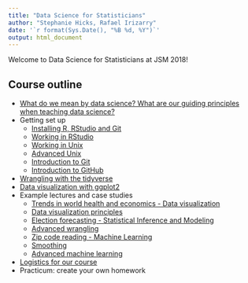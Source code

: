 ```yaml
---
title: "Data Science for Statisticians"
author: "Stephanie Hicks, Rafael Irizarry"
date: '`r format(Sys.Date(), "%B %d, %Y")`'
output: html_document
---
```


Welcome to Data Science for Statisticians at JSM 2018! 

## Course outline

* [What do we mean by data science? What are our guiding principles when teaching data science?](https://docs.google.com/presentation/d/1chQXLcLdPEXx-iC58fh1XHCAmLN5Q6rOt8eZvMvcbOo/edit?usp=sharing)
* Getting set up
  * [Installing R, RStudio and Git](productivity/installing-software.html)
  * [Working in RStudio](productivity/rstudio.html)
  * [Working in Unix](productivity/unix.html)
  * [Advanced Unix](productivity/advanced-unix.html)
  * [Introduction to Git](productivity/git.html)
  * [Introduction to GitHub](productivity/github.html)
* [Wrangling with the tidyverse](lectures/01-basic-data-wrangling.html)
* [Data visualization with ggplot2](lectures/02-intro-to-ggplot2.html)
* Example lectures and case studies
  * [Trends in world health and economics - Data visualization](lectures/03-gapminder.html)
  * [Data visualization principles](lectures/04-dataviz-principles.html)
  * [Election forecasting - Statistical Inference and Modeling](lectures/05-election-forecasting.html)
  * [Advanced wrangling](lectures/06-wrangling.html)
  * [Zip code reading - Machine Learning](lectures/07-machine-learning.html)
  * [Smoothing](lectures/08-smoothing.html)
  * [Advanced machine learning](lectures/09-machine-learning-2.html)
* [Logistics for our course](course_logistics/course_logistics.html)
* Practicum: create your own homework

